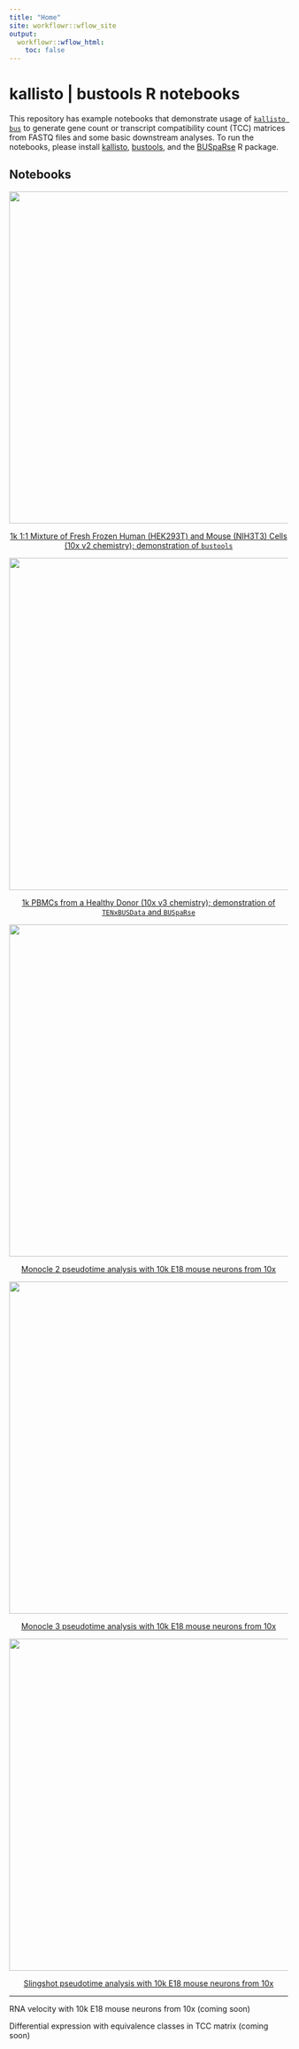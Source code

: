 ```yaml
---
title: "Home"
site: workflowr::wflow_site
output:
  workflowr::wflow_html:
    toc: false
---
```


# kallisto | bustools R notebooks

This repository has example notebooks that demonstrate usage of [`kallisto bus`](https://www.biorxiv.org/content/10.1101/673285v1) to generate gene count or transcript compatibility count (TCC) matrices from FASTQ files and some basic downstream analyses. To run the notebooks, please install [kallisto](https://pachterlab.github.io/kallisto/starting), [bustools](https://github.com/BUStools/bustools), and the [BUSpaRse](https://github.com/BUStools/BUSpaRse) R package. 

## Notebooks

<div class = "row">
<div class = "col-md-6">
<center>
[![](https://bustools.github.io/BUS_notebooks_R/figure/10xv2.Rmd/tsne-1.png){width=600px}](https://bustools.github.io/BUS_notebooks_R/10xv2.html)

[1k 1:1 Mixture of Fresh Frozen Human (HEK293T) and Mouse (NIH3T3) Cells (10x v2 chemistry); demonstration of `bustools`](https://bustools.github.io/BUS_notebooks_R/10xv2.html)

</center>
</div>

<div class = "col-md-6">
<center>

[![](https://bustools.github.io/BUS_notebooks_R/figure/10xv3.Rmd/tsne-1.png){width=600px}](https://bustools.github.io/BUS_notebooks_R/10xv3.html)

[1k PBMCs from a Healthy Donor (10x v3 chemistry); demonstration of `TENxBUSData` and `BUSpaRse`](https://bustools.github.io/BUS_notebooks_R/10xv3.html)

</center>
</div>
</div>

<div class = "row">
<div class = "col-md-6">
<center>

[![](https://bustools.github.io/BUS_notebooks_R/figure/monocle2.Rmd/traj1-1.png){width=600px}](https://bustools.github.io/BUS_notebooks_R/monocle2.html)

[Monocle 2 pseudotime analysis with 10k E18 mouse neurons from 10x](https://bustools.github.io/BUS_notebooks_R/monocle2.html)

</center>
</div>
<div class = "col-md-6">
<center>

[![](https://bustools.github.io/BUS_notebooks_R/figure/monocle3.Rmd/ti-1.png){width=600px}](https://bustools.github.io/BUS_notebooks_R/monocle3.html)

[Monocle 3 pseudotime analysis with 10k E18 mouse neurons from 10x](https://bustools.github.io/BUS_notebooks_R/monocle3.html)

</center>
</div>
</div>

<div class = "row">
<div class = "col-md-6">
<center>

[![](https://bustools.github.io/BUS_notebooks_R/figure/slingshot.Rmd/lin2-1.png){width=600px}](https://bustools.github.io/BUS_notebooks_R/slingshot.html)

[Slingshot pseudotime analysis with 10k E18 mouse neurons from 10x](https://bustools.github.io/BUS_notebooks_R/slingshot.html)

</center>
</div>
<div class = "col-md-6">

</div>
</div>

-----------

RNA velocity with 10k E18 mouse neurons from 10x (coming soon)

Differential expression with equivalence classes in TCC matrix (coming soon)
